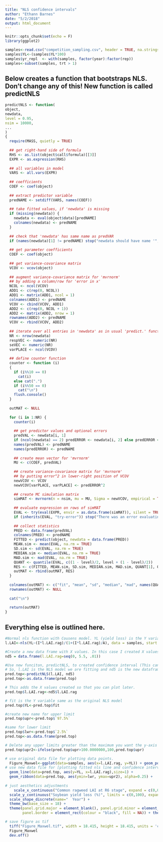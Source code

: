 ```yaml
---
title: "NLS confidence intervals"
author: "Ethann Barnes"
date: "5/2/2018"
output: html_document
---
```


```r
knitr::opts_chunk$set(echo = F)
library(ggplot2)

samples<-read.csv("competition_sampling.csv", header = TRUE, na.strings = ".")
samples$YL<-(samples$YL*100)
samples$yr_repl  <- with(samples, factor(year):factor(rep))
samples<-subset(samples, trt > 1)
```
## Below creates a function that bootstraps NLS. Don't change any of this! New function is called predictNLS
```r
predictNLS <- function(
object, 
newdata,
level = 0.95, 
nsim = 10000,
...
)
{
  require(MASS, quietly = TRUE)
   
  ## get right-hand side of formula
  RHS <- as.list(object$call$formula)[[3]]
  EXPR <- as.expression(RHS)
   
  ## all variables in model
  VARS <- all.vars(EXPR)
   
  ## coefficients
  COEF <- coef(object)
   
  ## extract predictor variable    
  predNAME <- setdiff(VARS, names(COEF))  
   
  ## take fitted values, if 'newdata' is missing
  if (missing(newdata)) {
    newdata <- eval(object$data)[predNAME]
    colnames(newdata) <- predNAME
  }
     
  ## check that 'newdata' has same name as predVAR
  if (names(newdata)[1] != predNAME) stop("newdata should have name '", predNAME, "'!")
   
  ## get parameter coefficients
  COEF <- coef(object)
     
  ## get variance-covariance matrix
  VCOV <- vcov(object)
   
  ## augment variance-covariance matrix for 'mvrnorm' 
  ## by adding a column/row for 'error in x'
  NCOL <- ncol(VCOV)
  ADD1 <- c(rep(0, NCOL))
  ADD1 <- matrix(ADD1, ncol = 1)
  colnames(ADD1) <- predNAME
  VCOV <- cbind(VCOV, ADD1)
  ADD2 <- c(rep(0, NCOL + 1))
  ADD2 <- matrix(ADD2, nrow = 1)
  rownames(ADD2) <- predNAME
  VCOV <- rbind(VCOV, ADD2) 
         
  ## iterate over all entries in 'newdata' as in usual 'predict.' functions
  NR <- nrow(newdata)
  respVEC <- numeric(NR)
  seVEC <- numeric(NR)
  varPLACE <- ncol(VCOV)   
   
  ## define counter function
  counter <- function (i) 
  {
    if (i%%10 == 0) 
      cat(i)
    else cat(".")
    if (i%%50 == 0) 
      cat("\n")
    flush.console()
  }
   
  outMAT <- NULL 
   
  for (i in 1:NR) {
    counter(i)
     
    ## get predictor values and optional errors
    predVAL <- newdata[i, 1]
    if (ncol(newdata) == 2) predERROR <- newdata[i, 2] else predERROR <- 0
    names(predVAL) <- predNAME  
    names(predERROR) <- predNAME  
     
    ## create mean vector for 'mvrnorm'
    MU <- c(COEF, predVAL)
     
    ## create variance-covariance matrix for 'mvrnorm'
    ## by putting error^2 in lower-right position of VCOV
    newVCOV <- VCOV
    newVCOV[varPLACE, varPLACE] <- predERROR^2
     
    ## create MC simulation matrix
    simMAT <- mvrnorm(n = nsim, mu = MU, Sigma = newVCOV, empirical = TRUE)
     
    ## evaluate expression on rows of simMAT
    EVAL <- try(eval(EXPR, envir = as.data.frame(simMAT)), silent = TRUE)
    if (inherits(EVAL, "try-error")) stop("There was an error evaluating the simulations!")
     
    ## collect statistics
    PRED <- data.frame(predVAL)
    colnames(PRED) <- predNAME   
    FITTED <- predict(object, newdata = data.frame(PRED))
    MEAN.sim <- mean(EVAL, na.rm = TRUE)
    SD.sim <- sd(EVAL, na.rm = TRUE)
    MEDIAN.sim <- median(EVAL, na.rm = TRUE)
    MAD.sim <- mad(EVAL, na.rm = TRUE)
    QUANT <- quantile(EVAL, c((1 - level)/2, level + (1 - level)/2))
    RES <- c(FITTED, MEAN.sim, SD.sim, MEDIAN.sim, MAD.sim, QUANT[1], QUANT[2])
    outMAT <- rbind(outMAT, RES)
  }
   
  colnames(outMAT) <- c("fit", "mean", "sd", "median", "mad", names(QUANT[1]), names(QUANT[2]))
  rownames(outMAT) <- NULL
   
  cat("\n")
   
  return(outMAT)  
}
```

## Everything else is outlined here.
```r
#Normal nls function with Cousens model. YL (yield loss) is the Y variable, l.LAI.rag (Leaf area index of ragweed at the last sampling) is the X variable. 
l.LAI<-nls(YL~(I*l.LAI.rag)/(1+(I*l.LAI.rag)/A), data = samples, start = list(I=100, A=100), control = list(maxiter = 500), algorithm = "port", upper = c(100000,100))

#Create a new data frame with X values. In this case I created X values from 0 to 5.5 LAI increasing by every 0.01.
nd5 = data.frame(l.LAI.rag=seq(0, 5.5, .01))

#Use new funciton, predictNLS, to created confidence interval (This can take a few minutes to compute). This function returns many of the original NLS values which is needed for ploting easily.
# So, l.LAI is the NLS model we are fitting and nd5 is the new dataframe we made with just X values.
pred.top<-predictNLS(l.LAI, nd5)
pred.top<-as.data.frame(pred.top)

# This adds the X values created so that you can plot later.
pred.top$l.LAI.rag<-nd5$l.LAI.rag

# fit is the Y variable same as the original NLS model
pred.top$YL<-pred.top$fit

#create new name for upper limit
pred.top$upr<-pred.top$`97.5%`

#same for lower limit
pred.top$lwr<-pred.top$`2.5%`
pred.top<-as.data.frame(pred.top)

# Delete any upper limits greater than the maximum you want the y-axis to go to. I did'nt want my y-axis to go above 100% yield loss so I deleted any upper limits greater than 100.
pred.top$upr2<-ifelse(pred.top$upr>100.0000000,100,pred.top$upr)

# use original data file for plotting data points.
  Figure_Maxwel<-ggplot(data=samples, aes(x=l.LAI.rag, y=YL)) + geom_point(aes(shape=factor(year))) +
# use new data file for [plotting fitted nls line and confidence interval
  geom_line(data=pred.top, aes(y=YL, x=l.LAI.rag),size=1) +
  geom_ribbon(data=pred.top, aes(ymin=lwr, ymax=upr2), alpha=0.25) +
 
# just aesthetics adjustments 
    scale_x_continuous("Common ragweed LAI at R6 stage", expand = c(0,0)) +
  scale_y_continuous("Soybean yield loss (%)", limits = c(0,100), expand = c(0,0)) +
  scale_shape_discrete(name="  Year") +
  theme_bw(base_size = 18) +
  theme(panel.grid.major = element_blank(), panel.grid.minor = element_blank(),
        panel.border = element_rect(colour = "black", fill = NA)) + theme(legend.position=c(.90,.10))

# save figure as tif
  tiff("Figure_Maxwel.tif", width = 18.415, height = 18.415, units = 'cm', res=300)
  Figure_Maxwel
  dev.off()
```
